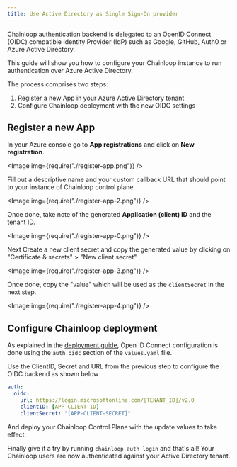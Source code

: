```yaml
---
title: Use Active Directory as Single Sign-On provider
---
```



Chainloop authentication backend is delegated to an OpenID Connect (OIDC) compatible Identity Provider (IdP) such as Google, GitHub, Auth0 or Azure Active Directory.

This guide will show you how to configure your Chainloop instance to run authentication over Azure Active Directory.

The process comprises two steps:

1. Register a new App in your Azure Active Directory tenant
2. Configure Chainloop deployment with the new OIDC settings

## Register a new App

In your Azure console go to **App registrations** and click on **New registration**.

<Image img={require("./register-app.png")} />

Fill out a descriptive name and your custom callback URL that should point to your instance of Chainloop control plane.

<Image img={require("./register-app-2.png")} />

Once done, take note of the generated **Application (client) ID** and the tenant ID.

<Image img={require("./register-app-0.png")} />

Next Create a new client secret and copy the generated value by clicking on "Certificate & secrets" > "New client secret" 

<Image img={require("./register-app-3.png")} />

Once done, copy the "value" which will be used as the `clientSecret` in the next step.

<Image img={require("./register-app-4.png")} />

## Configure Chainloop deployment

As explained in the [deployment guide](../k8s), Open ID Connect configuration is done using the `auth.oidc` section of the `values.yaml` file.

Use the ClientID, Secret and URL from the previous step to configure the OIDC backend as shown below

```yaml
auth:
  oidc:
    url: https://login.microsoftonline.com/[TENANT_ID]/v2.0
    clientID: [APP-CLIENT-ID]
    clientSecret: "[APP-CLIENT-SECRET]"
```

And deploy your Chainloop Control Plane with the update values to take effect.

Finally give it a try by running `chainloop auth login` and that's all! Your Chainloop users are now authenticated against your Active Directory tenant.


